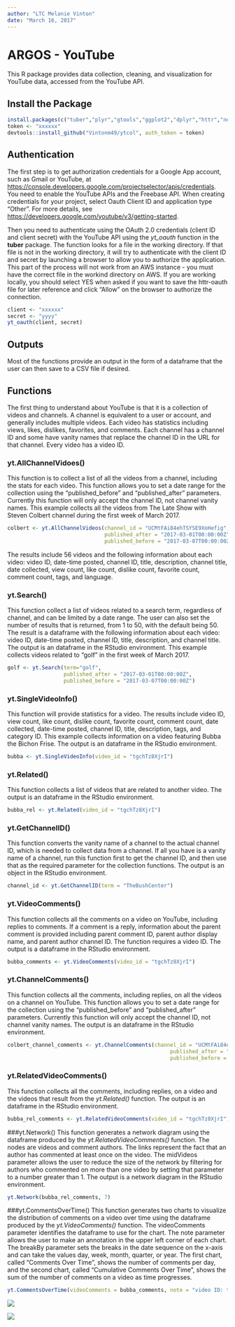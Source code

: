 ```yaml
---
author: "LTC Melanie Vinton"
date: "March 16, 2017"
---
```


# ARGOS - YouTube

This R package provides data collection, cleaning, and visualization for YouTube data, accessed from the YouTube API. 

## Install the Package
```r
install.packages(c("tuber","plyr","gtools","ggplot2","dplyr","httr","networkD3","scales"))
token <- "xxxxxx"
devtools::install_github("Vintonm49/ytcol", auth_token = token)
```


## Authentication
The first step is to get authorization credentials for a Google App account, such as Gmail or YouTube, at <https://console.developers.google.com/projectselector/apis/credentials>.  You need to enable the YouTube APIs and the Freebase API.  When creating credentials for your project, select Oauth Client ID and application type "Other". For more details, see <https://developers.google.com/youtube/v3/getting-started>.

Then you need to authenticate using the OAuth 2.0 credentials (client ID and client secret) with the YouTube API using the *yt_oauth* function in the **tuber** package.  The function looks for a \code{.httr-oauth} file in the working directory.  If that file is not in the working directory, it will try to authenticate with the client ID and secret by launching a browser to allow you to authorize the application.  This part of the process will not work from an AWS instance - you must have the correct file in the workind directory on AWS.  If you are working locally, you should select YES when asked if you want to save the httr-oauth file for later reference and click "Allow" on the browser to authorize the connection.

```r
client <- "xxxxxx"
secret <- "yyyy"
yt_oauth(client, secret)
```

## Outputs
Most of the functions provide an output in the form of a dataframe that the user can then save to a CSV file if desired.  

## Functions
The first thing to understand about YouTube is that it is a collection of videos and channels.  A channel is equivalent to a user or account, and generally includes multiple videos.  Each video has statistics including views, likes, dislikes, favorites, and comments.  Each channel has a channel ID and some have vanity names that replace the channel ID in the URL for that channel.  Every video has a video ID.

### yt.AllChannelVidoes()
This function is to collect a list of all the videos from a channel, including the stats for each video.  This function allows you to set a date range for the collection using the "published_before" and "published_after" parameters.  Currently this function will only accept the channel ID, not channel vanity names.   This example collects all the videos from The Late Show with Steven Colbert channel during the first week of March 2017.
```r
colbert <- yt.AllChannelVideos(channel_id = "UCMtFAi84ehTSYSE9XoHefig",
                               published_after = "2017-03-01T00:00:00Z",
                               published_before = "2017-03-07T00:00:00Z")
```
The results include 56 videos and the following information about each video:
video ID, date-time posted, channel ID, title, description, channel title, date collected, view count, like count, dislike count, favorite count, comment count, tags, and language.  

### yt.Search()
This function collect a list of videos related to a search term, regardless of channel, and can be limited by a date range.  The user can also set the number of results that is returned, from 1 to 50, with the default being 50.  The result is a dataframe with the following information about each video:  video ID, date-time posted, channel ID, title, description, and channel title.  The output is an dataframe in the RStudio environment.  This example collects videos related to "golf" in the first week of March 2017.
```r
golf <- yt.Search(term="golf", 
                  published_after = "2017-03-01T00:00:00Z",
                  published_before = "2017-03-07T00:00:00Z")
```



### yt.SingleVideoInfo()
This function will provide statistics for a video.  The results include video ID, view count, like count, dislike count, favorite count, comment count, date collected, date-time posted, channel ID, title, description, tags, and category ID.  This example collects information on a video featuring Bubba the Bichon Frise.  The output is an dataframe in the RStudio environment.
```r
bubba <- yt.SingleVideoInfo(video_id = "tgchTz8XjrI")
```

### yt.Related()
This function collects a list of videos that are related to another video. The output is an dataframe in the RStudio environment.
```r
bubba_rel <- yt.Related(video_id = "tgchTz8XjrI")
```


### yt.GetChannelID()
This function converts the vanity name of a channel to the actual channel ID, which is needed to collect data from a channel.  If all you have is a vanity name of a channel, run this function first to get the channel ID, and then use that as the required parameter for the collection functions.  The output is an object in the RStudio environment.
```r
channel_id <- yt.GetChannelID(term = "TheBushCenter")
```


### yt.VideoComments()
This function collects all the comments on a video on YouTube, including replies to comments.  If a comment is a reply, information about the parent comment is provided including parent comment ID, parent author display name, and parent author channel ID.  The function requires a video ID.  The output is a dataframe in the RStudio environment.
```r
bubba_comments <- yt.VideoComments(video_id = "tgchTz8XjrI")
```


### yt.ChannelComments()
This function collects all the comments, including replies, on all the videos on a channel on YouTube. This function allows you to set a date range for the collection using the "published_before" and "published_after" parameters.  Currently this function will only accept the channel ID, not channel vanity names.  The output is an dataframe in the RStudio environment.
```r
colbert_channel_comments <- yt.ChannelComments(channel_id = "UCMtFAi84ehTSYSE9XoHefig",
                                                    published_after = "2017-03-01T00:00:00Z",
                                                    published_before = "2017-03-02T00:00:00Z")
```

### yt.RelatedVideoComments()
This function collects all the comments, including replies, on a video and the videos that result from the *yt.Related()* function.  The output is an dataframe in the RStudio environment.

```r
bubba_rel_comments <- yt.RelatedVideoComments(video_id = "tgchTz8XjrI")
```

###yt.Network()
This function generates a network diagram using the dataframe produced by the *yt.RelatedVideoComments()* function.  The nodes are videos and comment authors. The links represent the fact that an author has commented at least once on the video.  The midVideos parameter allows the user to reduce the size of the network by filtering for authors who commented on more than one video by setting that parameter to a number greater than 1.  The output is a network diagram in the RStudio environment.
```r
yt.Network(bubba_rel_comments, 7)
```

###yt.CommentsOverTime()
This function generates two charts to visualize the distribution of comments on a video over time using the dataframe produced by the *yt.VideoComments()* function.  The videoComments parameter identifies the dataframe to use for the chart. The note parameter allows the user to make an annotation in the upper left corner of each chart.  The breakBy parameter sets the breaks in the date sequence on the x-axis and can take the values day, week, month, quarter, or year.   The first chart, called "Comments Over Time", shows the number of comments per day, and the second chart, called "Cumulative Comments Over Time", shows the sum of the number of comments on a video as time progresses.  
```r
yt.CommentsOverTime(videoComments = bubba_comments, note = "video ID: tgchTz8XjrI", breakBy = "quarter")
```
![](C:/Users/melanie.c.vinton/Documents/INSCOM/youTube/Comments over Time.png)

![](C:/Users/melanie.c.vinton/Documents/INSCOM/youTube/Cumulative Comments.png)

